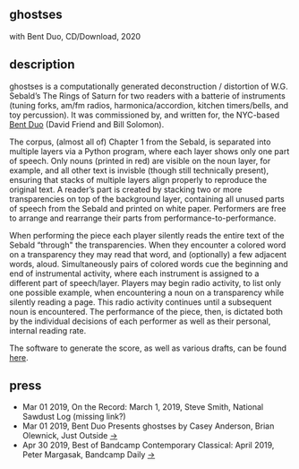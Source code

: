 <Cover
  src="https://payload.cargocollective.com/1/17/549792/13930519/AWP007-front_1000.jpg"
  alt=""
  caption=""
/>

## ghostses
with Bent Duo, CD/Download, 2020

<Bandcamp album="1247137697" />

<YouTube
    src="https://www.youtube.com/embed/he6IRPglWMk"
    title=""
    width="560"
    height="315"
/>

## description

ghostses is a computationally generated deconstruction / distortion of W.G. Sebald’s The Rings of Saturn for two readers with a batterie of instruments (tuning forks, am/fm radios, harmonica/accordion, kitchen timers/bells, and toy percussion). It was commissioned by, and written for, the NYC-based [Bent Duo](https://www.bentduo.com/) (David Friend and Bill Solomon).

The corpus, (almost all of) Chapter 1 from the Sebald, is separated into multiple layers via a Python program, where each layer shows only one part of speech. Only nouns (printed in red) are visible on the noun layer, for example, and all other text is invisble (though still technically present), ensuring that stacks of multiple layers align properly to reproduce the original text. A reader’s part is created by stacking two or more transparencies on top of the background layer, containing all unused parts of speech from the Sebald and printed on white paper. Performers are free to arrange and rearrange their parts from performance-to-performance.

When performing the piece each player silently reads the entire text of the Sebald “through" the transparencies. When they encounter a colored word on a transparency they may read that word, and (optionally) a few adjacent words, aloud. Simultaneously pairs of colored words cue the beginning and end of instrumental activity, where each instrument is assigned to a different part of speech/layer. Players may begin radio activity, to list only one possible example, when encountering a noun on a transparency while silently reading a page. This radio activity continues until a subsequent noun is encountered. The performance of the piece, then, is dictated both by the individual decisions of each performer as well as their personal, internal reading rate.

The software to generate the score, as well as various drafts, can be found [here](https://github.com/caseyanderson/ghostses).

## press

* Mar 01 2019, On the Record: March 1, 2019, Steve Smith, National Sawdust Log (missing link?)
* Mar 01 2019, Bent Duo Presents ghostses by Casey Anderson, Brian Olewnick, Just Outside [→](https://olewnick.blogspot.com/2019/03/there-used-to-be-feature-in-cadence.html)
* Apr 30 2019, Best of Bandcamp Contemporary Classical: April 2019, Peter Margasak, Bandcamp Daily [→](https://daily.bandcamp.com/best-contemporary-classical/best-of-bandcamp-contemporary-classical-april-2019)
